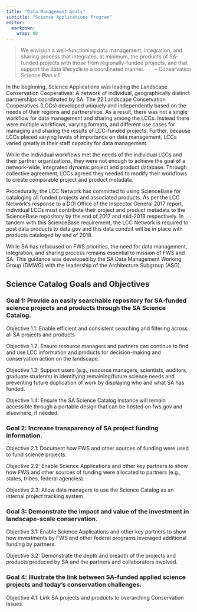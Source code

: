 ```yaml
---
title: "Data Management Goals"
subtitle: "Science Applications Program"
editor: 
  markdown: 
    wrap: 80
---
```


> We envision a well-functioning data management, integration, and sharing
> process that integrates, at minimum, the products of SA-funded projects with
> those from regionally-funded projects, and that support the data lifecycle in
> a coordinated manner.       – Conservation Science Plan v.1

In the beginning, Science Applications was leading the Landscape Conservation
Cooperatives: A network of individual, geographically distinct partnerships
coordinated by SA. The 22 Landscape Conservation Cooperatives (LCCs) developed
uniquely and independently based on the needs of their regions and partnerships.
As a result, there was not a single workflow for data management and sharing
among the LCCs. Instead there were multiple workflows, varying formats, and
different use cases for managing and sharing the results of LCC-funded projects.
Further, because LCCs placed varying levels of importance on data management,
LCCs varied greatly in their staff capacity for data management.

While the individual workflows met the needs of the individual LCCs and their
partner organizations, they were not enough to achieve the goal of a
network-wide, integrated dynamic project and product database. Through
collective agreement, LCCs agreed they needed to modify their workflows to
create comparable project and product metadata.

Procedurally, the LCC Network has committed to using ScienceBase for cataloging
all funded projects and associated products. As per the LCC Network’s response
to a DOI Office of the Inspector General 2017 report, individual LCCs must
contribute their project and product metadata to the ScienceBase repository by
the end of 2017 and mid-2018 respectively. In tandem with this ScienceBase
requirement, the LCC Network is required to post data products to data.gov and
this data conduit will be in place with products cataloged by end of 2018.

While SA has refocused on FWS priorities, the need for data management,
integration, and sharing process remains essential to mission of FWS and SA.
This guidance was developed by the SA Data Management Working Group (DMWG) with
the leadership of the Architecture Subgroup (ASG).

## Science Catalog Goals and Objectives

### Goal 1: Provide an easily searchable repository for SA-funded science projects and products through the SA Science Catalog.

Objective 1.1: Enable efficient and consistent searching and filtering across
all SA projects and products

Objective 1.2: Ensure resource managers and partners can continue to find and
use LCC information and products for decision-making and conservation action on
the landscape.

Objective 1.3: Support users (e.g., resource managers, scientists, auditors,
graduate students) in identifying remaining/future science needs and preventing
future duplication of work by displaying who and what SA has funded.

Objective 1.4: Ensure the SA Science Catalog instance will remain accessible
through a portable design that can be hosted on fws.gov and elsewhere, if
needed.

### Goal 2: Increase transparency of SA project funding information.

Objective 2.1: Document how FWS and other sources of funding were used to fund
science projects.

Objective 2.2: Enable Science Applications and other key partners to show how
FWS and other sources of funding were allocated to partners (e.g., states,
tribes, federal agencies).

Objective 2.3: Allow data managers to use the Science Catalog as an internal
project tracking system.

### Goal 3: Demonstrate the impact and value of the investment in landscape-scale conservation.

Objective 3.1: Enable Science Applications and other key partners to show how
investments by FWS and other federal programs leveraged additional funding by
partners.

Objective 3.2: Demonstrate the depth and breadth of the projects and products
produced by SA and the partners and collaborators involved.

### Goal 4: Illustrate the link between SA-funded applied science projects and today’s conservation challenges.

Objective 4.1: Link SA projects and products to overarching Conservation Issues.
